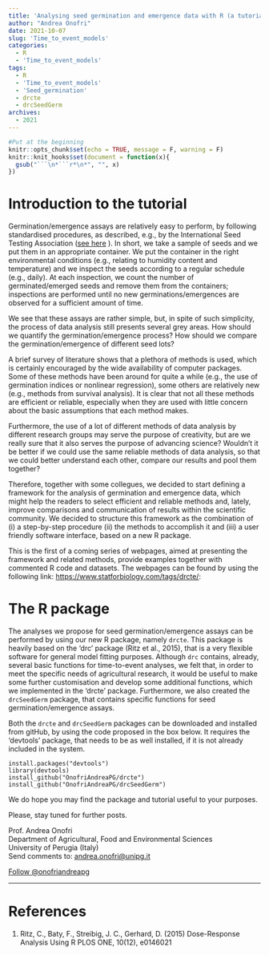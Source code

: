 ```yaml
---
title: 'Analysing seed germination and emergence data with R (a tutorial). Part 1'
author: "Andrea Onofri"
date: 2021-10-07
slug: 'Time_to_event_models'
categories:
  - R
  - 'Time_to_event_models'
tags:
  - R
  - 'Time_to_event_models'
  - 'Seed_germination'
  - drcte
  - drcSeedGerm
archives:
  - 2021
---
```



```r
#Put at the beginning
knitr::opts_chunk$set(echo = TRUE, message = F, warning = F)
knitr::knit_hooks$set(document = function(x){ 
  gsub("```\n*```r*\n*", "", x) 
})
```

# Introduction to the tutorial

Germination/emergence assays are relatively easy to perform, by following standardised procedures, as described, e.g., by the International Seed Testing Association ([see here](https://www.ingentaconnect.com/content/ista/rules/2019/00002019/00000001) ). In short, we take a sample of seeds and we put them in an appropriate container. We put the container in the right environmental conditions (e.g., relating to humidity content and temperature) and we inspect the seeds according to a regular schedule (e.g., daily). At each inspection, we count the number of germinated/emerged seeds and remove them from the containers; inspections are performed until no new germinations/emergences are observed for a sufficient amount of time.

We see that these assays are rather simple, but, in spite of such simplicity, the process of data analysis still presents several grey areas. How should we quantify the germination/emergence process? How should we compare the germination/emergence of different seed lots?

A brief survey of literature shows that a plethora of methods is used, which is certainly encouraged by the wide availability of computer packages. Some of these methods have been around for quite a while (e.g., the use of germination indices or nonlinear regression), some others are relatively new (e.g., methods from survival analysis). It is clear that not all these methods are efficient or reliable, especially when they are used with little concern about the basic assumptions that each method makes.

Furthermore, the use of a lot of different methods of data analysis by different research groups may serve the purpose of creativity, but are we really sure that it also serves the purpose of advancing science? Wouldn't it be better if we could use the same reliable methods of data analysis, so that we could better understand each other, compare our results and pool them together?

Therefore, together with some collegues, we decided to start defining a framework for the analysis of germination and emergence data, which might help the readers to select efficient and reliable methods and, lately, improve comparisons and communication of results within the scientific community. We decided to structure this framework as the combination of (i) a step-by-step procedure (ii) the methods to accomplish it and (iii) a user friendly software interface, based on a new R package.

This is the first of a coming series of webpages, aimed at presenting the framework and related methods, provide examples together with commented R code and datasets. The webpages can be found by using the following link: [https://www.statforbiology.com/tags/drcte/](https://www.statforbiology.com/tags/drcte/): 


# The R package

The analyses we propose for seed germination/emergence assays can be performed by using our new R package, namely `drcte`. This package is heavily based on the 'drc' package (Ritz et al., 2015), that is a very flexible software for general model fitting purposes. Although `drc` contains, already, several  basic functions for time-to-event analyses, we felt that, in order to meet the specific needs of agricultural research, it would be useful to make some further customisation and develop some additional functions, which we implemented in the 'drcte' package. Furthermore, we also created the `drcSeedGerm` package, that contains specific functions for seed germination/emergence assays.

Both the `drcte` and `drcSeedGerm` packages can be downloaded and installed from gitHub, by using the code proposed in the box below. It requires the 'devtools' package, that needs to be as well installed, if it is not already included in the system.

```
install.packages("devtools")
library(devtools)
install_github("OnofriAndreaPG/drcte")
install_github("OnofriAndreaPG/drcSeedGerm")
```

We do hope you may find the package and tutorial useful to your purposes.

Please, stay tuned for further posts.

Prof. Andrea Onofri   
Department of Agricultural, Food and Environmental Sciences    
University of Perugia (Italy)    
Send comments to: [andrea.onofri@unipg.it](mailto:andrea.onofri@unipg.it)

<a href="https://twitter.com/onofriandreapg?ref_src=twsrc%5Etfw" class="twitter-follow-button" data-show-count="false">Follow @onofriandreapg</a><script async src="https://platform.twitter.com/widgets.js" charset="utf-8"></script>

---

# References

1. Ritz, C., Baty, F., Streibig, J. C., Gerhard, D. (2015) Dose-Response Analysis Using R PLOS ONE, 10(12), e0146021

